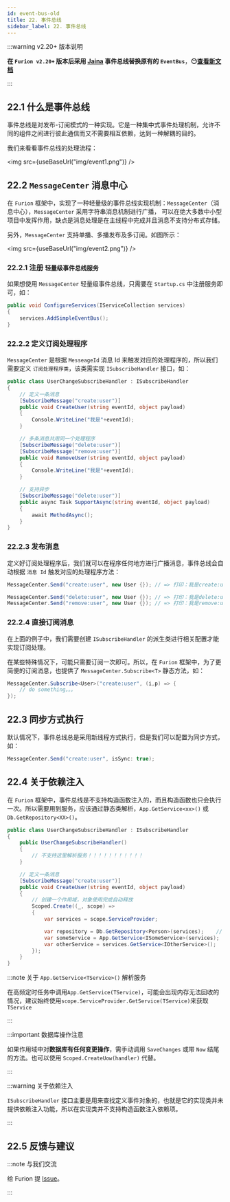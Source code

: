 ```yaml
---
id: event-bus-old
title: 22. 事件总线
sidebar_label: 22. 事件总线
---
```



:::warning v2.20+ 版本说明

**在 `Furion v2.20+` 版本后采用 [Jaina](https://gitee.com/dotnetchina/Jaina) 事件总线替换原有的 `EventBus`**，**😶[查看新文档](./event-bus)**

:::

## 22.1 什么是事件总线

事件总线是对发布-订阅模式的一种实现。它是一种集中式事件处理机制，允许不同的组件之间进行彼此通信而又不需要相互依赖，达到一种解耦的目的。

我们来看看事件总线的处理流程：

<img src={useBaseUrl("img/event1.png")} />

## 22.2 `MessageCenter` 消息中心

在 `Furion` 框架中，实现了一种轻量级的事件总线实现机制：`MessageCenter`（消息中心），`MessageCenter` 采用字符串消息机制进行广播， 可以在绝大多数中小型项目中发挥作用，缺点是消息处理是在主线程中完成并且消息不支持分布式存储。

另外，`MessageCenter` 支持单播、多播发布及多订阅。如图所示：

<img src={useBaseUrl("img/event2.png")} />

### 22.2.1 注册 `轻量级事件总线服务`

如果想使用 `MessageCenter` 轻量级事件总线，只需要在 `Startup.cs` 中注册服务即可，如：

```cs {3}
public void ConfigureServices(IServiceCollection services)
{
    services.AddSimpleEventBus();
}
```

### 22.2.2 定义订阅处理程序

`MessageCenter` 是根据 `MesseageId` 消息 Id 来触发对应的处理程序的，所以我们需要定义 `订阅处理程序类`，该类需实现 `ISubscribeHandler` 接口，如：

```cs {1,4-5,11-13}
public class UserChangeSubscribeHandler : ISubscribeHandler
{
    // 定义一条消息
    [SubscribeMessage("create:user")]
    public void CreateUser(string eventId, object payload)
    {
        Console.WriteLine("我是"+eventId);
    }

    // 多条消息共用同一个处理程序
    [SubscribeMessage("delete:user")]
    [SubscribeMessage("remove:user")]
    public void RemoveUser(string eventId, object payload)
    {
        Console.WriteLine("我是"+eventId);
    }

    // 支持异步
    [SubscribeMessage("delete:user")]
    public async Task SupportAsync(string eventId, object payload)
    {
        await MethodAsync();
    }
}
```

### 22.2.3 发布消息

定义好订阅处理程序后，我们就可以在程序任何地方进行广播消息，事件总线会自动根据 `消息 Id` 触发对应的处理程序方法：

```cs
MessageCenter.Send("create:user", new User {}); // => 打印：我是create:user

MessageCenter.Send("delete:user", new User {}); // => 打印：我是delete:user
MessageCenter.Send("remove:user", new User {}); // => 打印：我是remove:user
```

### 22.2.4 直接订阅消息

在上面的例子中，我们需要创建 `ISubscribeHandler` 的派生类进行相关配置才能实现订阅处理。

在某些特殊情况下，可能只需要订阅一次即可。所以，在 `Furion` 框架中，为了更简便的订阅消息，也提供了 `MessageCenter.Subscribe<T>` 静态方法，如：

```cs
MessageCenter.Subscribe<User>("create:user", (i,p) => {
    // do something。。。
});
```

## 22.3 同步方式执行

默认情况下，事件总线总是采用新线程方式执行，但是我们可以配置为同步方式，如：

```cs
MessageCenter.Send("create:user", isSync: true);
```

## 22.4 关于依赖注入

在 `Furion` 框架中，事件总线是不支持构造函数注入的，而且构造函数也只会执行一次。所以需要用到服务，应该通过静态类解析，`App.GetService<xx>()` 或 `Db.GetRepository<XX>()`。

```cs {5,12-20}
public class UserChangeSubscribeHandler : ISubscribeHandler
{
    public UserChangeSubscribeHandler()
    {
        // 不支持这里解析服务！！！！！！！！！！！
    }

    // 定义一条消息
    [SubscribeMessage("create:user")]
    public void CreateUser(string eventId, object payload)
    {
        // 创建一个作用域，对象使用完成自动释放
        Scoped.Create((_, scope) =>
        {
            var services = scope.ServiceProvider;

            var repository = Db.GetRepository<Person>(services);    // services 传递进去
            var someService = App.GetService<ISomeService>(services);   // services 传递进去
            var otherService = services.GetService<IOtherService>();    // 直接用 services 解析
        });
    }
}
```

:::note 关于 `App.GetService<TService>()` 解析服务

在高频定时任务中调用`App.GetService(TService)`，可能会出现内存无法回收的情况，建议始终使用`scope.ServiceProvider.GetService(TService)`来获取`TService`

:::

:::important 数据库操作注意

如果作用域中对**数据库有任何变更操作**，需手动调用 `SaveChanges` 或带 `Now` 结尾的方法。也可以使用 `Scoped.CreateUow(handler)` 代替。

:::

:::warning 关于依赖注入

`ISubscribeHandler` 接口主要是用来查找定义事件对象的，也就是它的实现类并未提供依赖注入功能，所以在实现类并不支持构造函数注入依赖项。

:::

## 22.5 反馈与建议

:::note 与我们交流

给 Furion 提 [Issue](https://gitee.com/dotnetchina/Furion/issues/new?issue)。

:::
